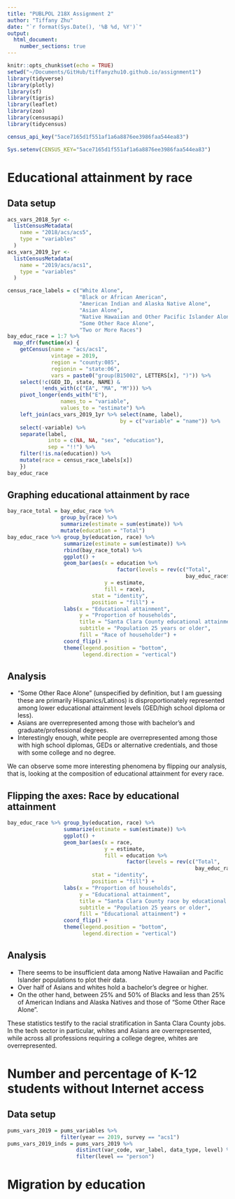 ```yaml
---
title: "PUBLPOL 218X Assignment 2"
author: "Tiffany Zhu"
date: "`r format(Sys.Date(), '%B %d, %Y')`"
output:
  html_document:
    number_sections: true
---
```



``` r
knitr::opts_chunk$set(echo = TRUE)
setwd("~/Documents/GitHub/tiffanyzhu10.github.io/assignment1")
library(tidyverse)
library(plotly)
library(sf)
library(tigris)
library(leaflet)
library(zoo)
library(censusapi)
library(tidycensus)

census_api_key("5ace7165d1f551af1a6a8876ee3986faa544ea83")

Sys.setenv(CENSUS_KEY="5ace7165d1f551af1a6a8876ee3986faa544ea83")
```

# Educational attainment by race

## Data setup

``` r
acs_vars_2018_5yr <-
  listCensusMetadata(
    name = "2018/acs/acs5",
    type = "variables"
  )
acs_vars_2019_1yr <-
  listCensusMetadata(
    name = "2019/acs/acs1",
    type = "variables"
  )

census_race_labels = c("White Alone",
                       "Black or African American",
                       "American Indian and Alaska Native Alone",
                       "Asian Alone",
                       "Native Hawaiian and Other Pacific Islander Alone)",
                       "Some Other Race Alone",
                       "Two or More Races")
bay_educ_race = 1:7 %>%
  map_dfr(function(x) {
    getCensus(name = "acs/acs1",
              vintage = 2019,
              region = "county:085",
              regionin = "state:06",
              vars = paste0("group(B15002", LETTERS[x], ")")) %>%
    select(!c(GEO_ID, state, NAME) &
           !ends_with(c("EA", "MA", "M"))) %>%
    pivot_longer(ends_with("E"),
                 names_to = "variable",
                 values_to = "estimate") %>%
    left_join(acs_vars_2019_1yr %>% select(name, label),
                                    by = c("variable" = "name")) %>%
    select(-variable) %>%
    separate(label,
             into = c(NA, NA, "sex", "education"),
             sep = "!!") %>%
    filter(!is.na(education)) %>%
    mutate(race = census_race_labels[x])
    })
bay_educ_race
```

## Graphing educational attainment by race

``` r
bay_race_total = bay_educ_race %>%
                 group_by(race) %>%
                 summarize(estimate = sum(estimate)) %>%
                 mutate(education = "Total")
bay_educ_race %>% group_by(education, race) %>%
                  summarize(estimate = sum(estimate)) %>%
                  rbind(bay_race_total) %>%
                  ggplot() +
                  geom_bar(aes(x = education %>%
                                   factor(levels = rev(c("Total",
                                                         bay_educ_race$education[1:8]))),
                               y = estimate,
                               fill = race),
                           stat = "identity",
                           position = "fill") +
                  labs(x = "Educational attainment",
                       y = "Proportion of households",
                       title = "Santa Clara County educational attainment by race",
                       subtitle = "Population 25 years or older",
                       fill = "Race of householder") +
                  coord_flip() +
                  theme(legend.position = "bottom",
                        legend.direction = "vertical")

```

## Analysis

* "Some Other Race Alone" (unspecified by definition, but I am guessing these are primarily Hispanics/Latinos) is disproportionately represented among lower educational attainment levels (GED/high school diploma or less).
* Asians are overrepresented among those with bachelor's and graduate/professional degrees.
* Interestingly enough, white people are overrepresented among those with high school diplomas, GEDs or alternative credentials, and those with some college and no degree.

We can observe some more interesting phenomena by flipping our analysis, that is, looking at the composition of educational attainment for every race.

## Flipping the axes: Race by educational attainment

``` r
bay_educ_race %>% group_by(education, race) %>%
                  summarize(estimate = sum(estimate)) %>%
                  ggplot() +
                  geom_bar(aes(x = race,
                               y = estimate,
                               fill = education %>%
                                      factor(levels = rev(c("Total",
                                                            bay_educ_race$education[1:8])))),
                           stat = "identity",
                           position = "fill") +
                  labs(x = "Proportion of households",
                       y = "Educational attainment",
                       title = "Santa Clara County race by educational attainment",
                       subtitle = "Population 25 years or older",
                       fill = "Educational attainment") +
                  coord_flip() +
                  theme(legend.position = "bottom",
                        legend.direction = "vertical")

```

## Analysis

* There seems to be insufficient data among Native Hawaiian and Pacific Islander populations to plot their data.
* Over half of Asians and whites hold a bachelor's degree or higher.
* On the other hand, between 25% and 50% of Blacks and less than 25% of American Indians and Alaska Natives and those of "Some Other Race Alone".

These statistics testify to the racial stratification in Santa Clara County jobs. In the tech sector in particular, whites and Asians are overrepresented, while across all professions requiring a college degree, whites are overrepresented.

# Number and percentage of K-12 students without Internet access

## Data setup

``` r

pums_vars_2019 = pums_variables %>%
                 filter(year == 2019, survey == "acs1")
pums_vars_2019_inds = pums_vars_2019 %>%
                      distinct(var_code, var_label, data_type, level) %>%
                      filter(level == "person")

```

# Migration by education

``` r


```


